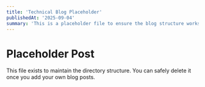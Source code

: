 ```yaml
---
title: 'Technical Blog Placeholder'
publishedAt: '2025-09-04'
summary: 'This is a placeholder file to ensure the blog structure works correctly.'
---
```


# Placeholder Post

This file exists to maintain the directory structure. You can safely delete it once you add your own blog posts.
